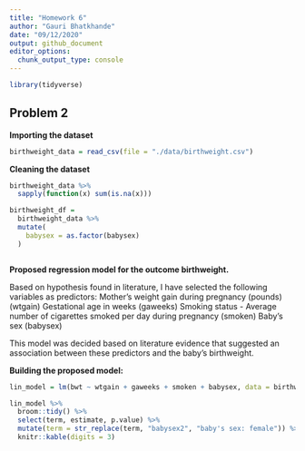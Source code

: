 ```yaml
---
title: "Homework 6"
author: "Gauri Bhatkhande"
date: "09/12/2020"
output: github_document
editor_options: 
  chunk_output_type: console
---
```


```r
library(tidyverse)
```

## Problem 2

**Importing the dataset**
```r
birthweight_data = read_csv(file = "./data/birthweight.csv")
```

**Cleaning the dataset** 

```r
birthweight_data %>%
  sapply(function(x) sum(is.na(x))) 

birthweight_df = 
  birthweight_data %>%
  mutate(
    babysex = as.factor(babysex) 
  )



```


**Proposed regression model for the outcome birthweight.** 

Based on hypothesis found in literature, I have selected the following variables as predictors: 
Mother's weight gain during pregnancy (pounds) (wtgain)
Gestational age in weeks (gaweeks)
Smoking status - Average number of cigarettes smoked per day during pregnancy (smoken)
Baby’s sex (babysex)

This model was decided based on literature evidence that suggested an association between these predictors and the baby's birthweight. 

**Building the proposed model:** 

```r
lin_model = lm(bwt ~ wtgain + gaweeks + smoken + babysex, data = birthweight_df)

lin_model %>%
  broom::tidy() %>% 
  select(term, estimate, p.value) %>% 
  mutate(term = str_replace(term, "babysex2", "baby's sex: female")) %>% 
  knitr::kable(digits = 3)
```




